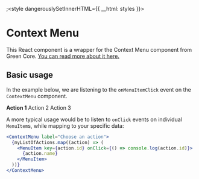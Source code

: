 
;<style dangerouslySetInnerHTML={{ __html: styles }}></style>

# Context Menu

This React component is a wrapper for the Context Menu component from Green Core. [You can read more about it here.](https://sebgroup.github.io/green/latest/core/?path=/docs/components-context-menu--page)

## Basic usage

In the example below, we are listening to the `onMenuItemClick` event on the `ContextMenu` component.

<div>
  <ContextMenu label="Choose an action" onMenuItemClick={console.log}>
    <MenuItem>
      <strong>Action 1</strong>
    </MenuItem>
    <MenuItem>Action 2</MenuItem>
    <MenuItem>Action 3</MenuItem>
  </ContextMenu>
</div>

A more typical usage would be to listen to `onClick` events on individual `MenuItem`s, while mapping to your specific data:

```jsx
<ContextMenu label="Choose an action">
  {myListOfActions.map((action) => (
    <MenuItem key={action.id} onClick={() => console.log(action.id)}>
      {action.name}
    </MenuItem>
  ))}
</ContextMenu>
```
